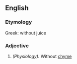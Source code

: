 ==English==

===Etymology===
Greek: without juice

===Adjective===
{{infl|en|adjective}}

#''(Physiology):'' Without [[chyme]]